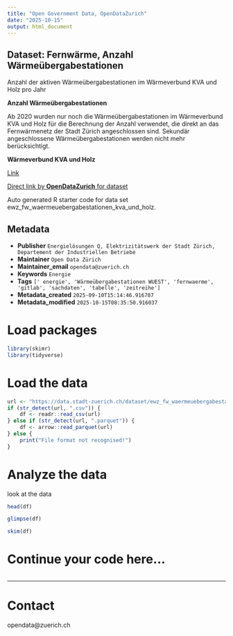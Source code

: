 ```yaml
---
title: "Open Government Data, OpenDataZurich"
date: "2025-10-15"
output: html_document
---
```


## Dataset: Fernwärme, Anzahl Wärmeübergabestationen

Anzahl der aktiven Wärmeübergabestationen im Wärmeverbund KVA und Holz pro Jahr

**Anzahl Wärmeübergabestationen**

Ab 2020 wurden nur noch die Wärmeübergabestationen im Wärmeverbund KVA und Holz für die Berechnung der Anzahl verwendet, die direkt an das Fernwärmenetz der Stadt Zürich angeschlossen sind. Sekundär angeschlossene Wärmeübergabestationen werden nicht mehr berücksichtigt.

**Wärmeverbund KVA und Holz**

[Link](https://www.ewz.ch/de/geschaeftskunden/immobilien/referenzen-projekte/waermeverbund-kva-holz.html)



[Direct link by **OpenDataZurich** for dataset](https://data.stadt-zuerich.ch/dataset/ewz_fw_waermeuebergabestationen_kva_und_holz)

Auto generated R starter code for data set ewz_fw_waermeuebergabestationen_kva_und_holz.

## Metadata

- **Publisher** `Energielösungen Q, Elektrizitätswerk der Stadt Zürich, Departement der Industriellen Betriebe`
- **Maintainer** `Open Data Zürich`
- **Maintainer_email** `opendata@zuerich.ch`
- **Keywords** `Energie`
- **Tags** `[' energie', 'Wärmeübergabestationen WUEST', 'fernwaerme', 'gitlab', 'sachdaten', 'tabelle', 'zeitreihe']`
- **Metadata_created** `2025-09-10T15:14:46.916707`
- **Metadata_modified** `2025-10-15T08:35:50.916037`


# Load packages

```r
library(skimr)
library(tidyverse)
```

# Load the data

```r
url <- "https://data.stadt-zuerich.ch/dataset/ewz_fw_waermeuebergabestationen_kva_und_holz/download/ewz_fw_waermeuebergabestationen_kva_und_holz.csv"
if (str_detect(url, ".csv")) {
    df <- readr::read_csv(url)
} else if (str_detect(url, ".parquet")) {
    df <- arrow::read_parquet(url)
} else {
    print("File format not recognised!")
}
```

# Analyze the data

look at the data
```r
head(df)
```

```r
glimpse(df)
```

```r
skim(df)
```

# Continue your code here...

```r

```

------------------------------------------------------------------------

# Contact

opendata@zuerich.ch

